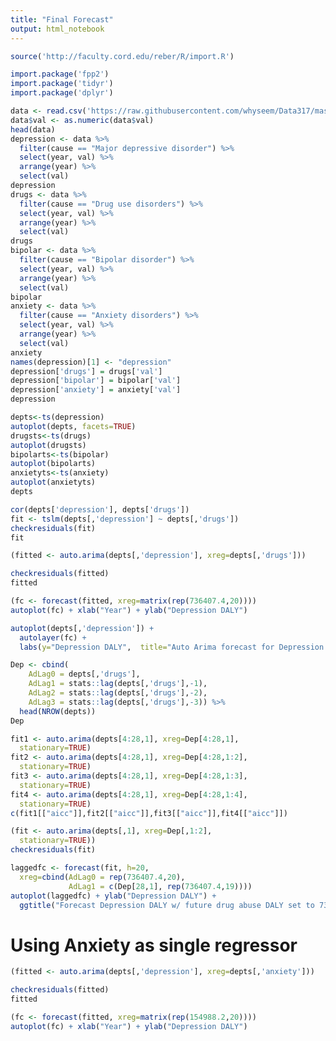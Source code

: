 ```yaml
---
title: "Final Forecast"
output: html_notebook
---
```


```r
source('http://faculty.cord.edu/reber/R/import.R')

import.package('fpp2')
import.package('tidyr')
import.package('dplyr')
```

```r
data <- read.csv('https://raw.githubusercontent.com/whyseem/Data317/master/DALY.csv')
data$val <- as.numeric(data$val)
head(data)
depression <- data %>%
  filter(cause == "Major depressive disorder") %>%
  select(year, val) %>%
  arrange(year) %>%
  select(val)
depression
drugs <- data %>%
  filter(cause == "Drug use disorders") %>%
  select(year, val) %>%
  arrange(year) %>%
  select(val)
drugs
bipolar <- data %>%
  filter(cause == "Bipolar disorder") %>%
  select(year, val) %>%
  arrange(year) %>%
  select(val)
bipolar
anxiety <- data %>%
  filter(cause == "Anxiety disorders") %>%
  select(year, val) %>%
  arrange(year) %>%
  select(val)
anxiety
names(depression)[1] <- "depression"
depression['drugs'] = drugs['val']
depression['bipolar'] = bipolar['val']
depression['anxiety'] = anxiety['val']
depression
```

```r
depts<-ts(depression)
autoplot(depts, facets=TRUE)
drugsts<-ts(drugs)
autoplot(drugsts)
bipolarts<-ts(bipolar)
autoplot(bipolarts)
anxietyts<-ts(anxiety)
autoplot(anxietyts)
depts
```

```r
cor(depts['depression'], depts['drugs'])
fit <- tslm(depts[,'depression'] ~ depts[,'drugs'])
checkresiduals(fit)
fit
```

```r
(fitted <- auto.arima(depts[,'depression'], xreg=depts[,'drugs']))
```

```r
checkresiduals(fitted)
fitted
```


```r
(fc <- forecast(fitted, xreg=matrix(rep(736407.4,20))))
autoplot(fc) + xlab("Year") + ylab("Depression DALY")
```

```r
autoplot(depts[,'depression']) +
  autolayer(fc) + 
  labs(y="Depression DALY",  title="Auto Arima forecast for Depression DALY")
```

```r
Dep <- cbind(
    AdLag0 = depts[,'drugs'],
    AdLag1 = stats::lag(depts[,'drugs'],-1),
    AdLag2 = stats::lag(depts[,'drugs'],-2),
    AdLag3 = stats::lag(depts[,'drugs'],-3)) %>%
  head(NROW(depts))
Dep
```

```r
fit1 <- auto.arima(depts[4:28,1], xreg=Dep[4:28,1],
  stationary=TRUE)
fit2 <- auto.arima(depts[4:28,1], xreg=Dep[4:28,1:2],
  stationary=TRUE)
fit3 <- auto.arima(depts[4:28,1], xreg=Dep[4:28,1:3],
  stationary=TRUE)
fit4 <- auto.arima(depts[4:28,1], xreg=Dep[4:28,1:4],
  stationary=TRUE)
c(fit1[["aicc"]],fit2[["aicc"]],fit3[["aicc"]],fit4[["aicc"]])
```

```r
(fit <- auto.arima(depts[,1], xreg=Dep[,1:2],
  stationary=TRUE))
checkresiduals(fit)
```

```r
laggedfc <- forecast(fit, h=20,
  xreg=cbind(AdLag0 = rep(736407.4,20),
             AdLag1 = c(Dep[28,1], rep(736407.4,19))))
autoplot(laggedfc) + ylab("Depression DALY") +
  ggtitle("Forecast Depression DALY w/ future drug abuse DALY set to 736407")
```


# Using Anxiety as single regressor

```r
(fitted <- auto.arima(depts[,'depression'], xreg=depts[,'anxiety']))
```

```r
checkresiduals(fitted)
fitted
```

```r
(fc <- forecast(fitted, xreg=matrix(rep(154988.2,20))))
autoplot(fc) + xlab("Year") + ylab("Depression DALY")
```



